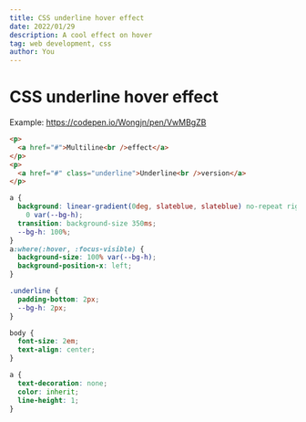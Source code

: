 ---
title: CSS underline hover effect
date: 2022/01/29
description: A cool effect on hover
tag: web development, css
author: You
---

# CSS underline hover effect

Example: https://codepen.io/Wongjn/pen/VwMBgZB

```html
<p>
  <a href="#">Multiline<br />effect</a>
</p>
<p>
  <a href="#" class="underline">Underline<br />version</a>
</p>
```

```css
a {
  background: linear-gradient(0deg, slateblue, slateblue) no-repeat right bottom /
    0 var(--bg-h);
  transition: background-size 350ms;
  --bg-h: 100%;
}
a:where(:hover, :focus-visible) {
  background-size: 100% var(--bg-h);
  background-position-x: left;
}

.underline {
  padding-bottom: 2px;
  --bg-h: 2px;
}

body {
  font-size: 2em;
  text-align: center;
}

a {
  text-decoration: none;
  color: inherit;
  line-height: 1;
}
```
